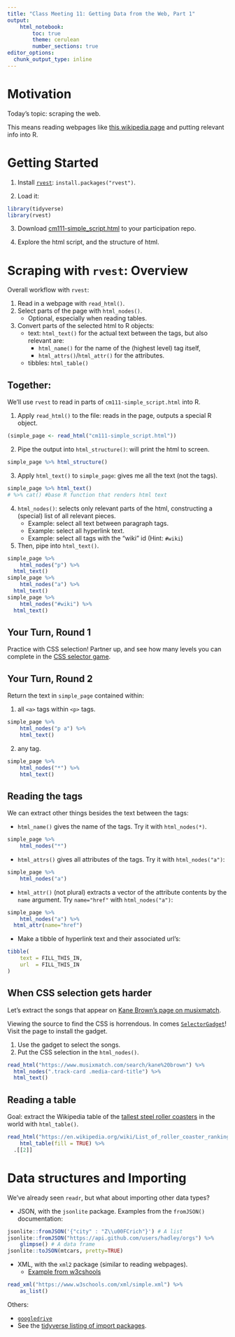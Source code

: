 ```yaml
---
title: "Class Meeting 11: Getting Data from the Web, Part 1"
output:
    html_notebook:
        toc: true
        theme: cerulean
        number_sections: true
editor_options: 
  chunk_output_type: inline
---
```


# Motivation

Today's topic: scraping the web.

This means reading webpages like [this wikipedia page](https://en.wikipedia.org/wiki/List_of_roller_coaster_rankings) and putting relevant info into R.

# Getting Started

1. Install [`rvest`](https://github.com/hadley/rvest): `install.packages("rvest")`.

2. Load it:

```r
library(tidyverse)
library(rvest)
```

3. Download [cm111-simple_script.html](cm111-simple_script.html) to your participation repo.

4. Explore the html script, and the structure of html.


# Scraping with `rvest`: Overview

Overall workflow with `rvest`:

1. Read in a webpage with `read_html()`.
2. Select parts of the page with `html_nodes()`.
	- Optional, especially when reading tables.
3. Convert parts of the selected html to R objects:
	- text: `html_text()` for the actual text between the tags, but also relevant are:
		- `html_name()` for the name of the (highest level) tag itself,
		- `html_attrs()`/`html_attr()` for the attributes.
	- tibbles: `html_table()`

## Together:

We'll use `rvest` to read in parts of `cm111-simple_script.html` into R.

1. Apply `read_html()` to the file: reads in the page, outputs a special R object.

```r
(simple_page <- read_html("cm111-simple_script.html"))
```

2. Pipe the output into `html_structure()`: will print the html to screen.

```r
simple_page %>% html_structure()
```

3. Apply `html_text()` to `simple_page`: gives me all the text (not the tags).

```r
simple_page %>% html_text() 
# %>% cat() #base R function that renders html text
```

4. `html_nodes()`: selects only relevant parts of the html, constructing a (special) list of all relevant pieces. 
	- Example: select all text between paragraph tags.
	- Example: select all hyperlink text.
	- Example: select all tags with the "wiki" id (Hint: `#wiki`)
5. Then, pipe into `html_text()`.

```r
simple_page %>% 
	html_nodes("p") %>% 
  html_text()
simple_page %>% 
	html_nodes("a") %>% 
  html_text()
simple_page %>% 
	html_nodes("#wiki") %>% 
  html_text()
```


## Your Turn, Round 1

Practice with CSS selection! Partner up, and see how many levels you can complete in the [CSS selector game](http://flukeout.github.io/).

## Your Turn, Round 2

Return the text in `simple_page` contained within:

1. all `<a>` tags within `<p>` tags.

```r
simple_page %>% 
	html_nodes("p a") %>% 
	html_text()
```

2. any tag.

```r
simple_page %>% 
	html_nodes("*") %>% 
	html_text()
```


## Reading the tags

We can extract other things besides the text between the tags:

- `html_name()` gives the name of the tags. Try it with `html_nodes(*)`.

```r
simple_page %>% 
	html_nodes("*")
```

- `html_attrs()` gives all attributes of the tags. Try it with `html_nodes("a")`:

```r
simple_page %>% 
	html_nodes("a")
```

- `html_attr()` (not plural) extracts a vector of the attribute contents by the `name` argument. Try `name="href"` with `html_nodes("a")`:

```r
simple_page %>% 
	html_nodes("a") %>% 
  html_attr(name="href")
```


- Make a tibble of hyperlink text and their associated url's:

```r
tibble(
	text = FILL_THIS_IN,
	url  = FILL_THIS_IN
)
```

## When CSS selection gets harder

Let's extract the songs that appear on [Kane Brown's page on musixmatch](https://www.musixmatch.com/search/kane%20brown).

Viewing the source to find the CSS is horrendous. In comes [`SelectorGadget`](https://selectorgadget.com/)! Visit the page to install the gadget.

1. Use the gadget to select the songs. 
2. Put the CSS selection in the `html_nodes()`.

```r
read_html("https://www.musixmatch.com/search/kane%20brown") %>% 
  html_nodes(".track-card .media-card-title") %>% 
  html_text()
```

## Reading a table

Goal: extract the Wikipedia table of the [tallest steel roller coasters](https://en.wikipedia.org/wiki/List_of_roller_coaster_rankings#Tallest_steel_roller_coasters) in the world with `html_table()`.

```r
read_html("https://en.wikipedia.org/wiki/List_of_roller_coaster_rankings") %>% 
	html_table(fill = TRUE) %>% 
  .[[2]]
```


# Data structures and Importing

We've already seen `readr`, but what about importing other data types?

- JSON, with the `jsonlite` package. Examples from the `fromJSON()` documentation:

```r
jsonlite::fromJSON('{"city" : "Z\\u00FCrich"}') # A list
jsonlite::fromJSON("https://api.github.com/users/hadley/orgs") %>% 
	glimpse() # A data frame
jsonlite::toJSON(mtcars, pretty=TRUE)
```


- XML, with the `xml2` package (similar to reading webpages).
	- [Example from w3cshools](https://www.w3schools.com/xml/simple.xml)

```r
read_xml("https://www.w3schools.com/xml/simple.xml") %>% 
	as_list()
```


Others:

- [`googledrive`](https://googledrive.tidyverse.org/)
- See the [tidyverse listing of import packages](https://www.tidyverse.org/packages/#import).